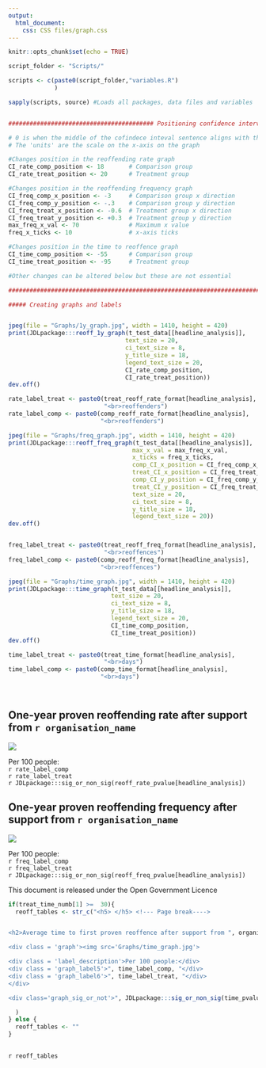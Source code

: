 ```yaml
---
output: 
  html_document:
    css: CSS files/graph.css
---
```


```r
knitr::opts_chunk$set(echo = TRUE)

script_folder <- "Scripts/"

scripts <- c(paste0(script_folder,"variables.R")
             ) 

sapply(scripts, source) #Loads all packages, data files and variables


######################################### Positioning confidence intervals in graphs #########################################

# 0 is when the middle of the cofindece inteval sentence aligns with the middle of the confidence interval. 
# The 'units' are the scale on the x-axis on the graph

#Changes position in the reoffending rate graph
CI_rate_comp_position <- 18       # Comparison group
CI_rate_treat_position <- 20      # Treatment group

#Changes position in the reoffending frequency graph
CI_freq_comp_x_position <- -3     # Comparison group x direction
CI_freq_comp_y_position <- -.3    # Comparison group y direction
CI_freq_treat_x_position <- -0.6  # Treatment group x direction
CI_freq_treat_y_position <- +0.3  # Treatment group y direction
max_freq_x_val <- 70              # Maximum x value
freq_x_ticks <- 10                # x-axis ticks

#Changes position in the time to reoffence graph
CI_time_comp_position <- -55      # Comparison group
CI_time_treat_position <- -95     # Treatment group

#Other changes can be altered below but these are not essential

##############################################################################################################################

##### Creating graphs and labels 


jpeg(file = "Graphs/1y_graph.jpg", width = 1410, height = 420) 
print(JDLpackage:::reoff_1y_graph(t_test_data[[headline_analysis]],
                                 text_size = 20,
                                 ci_text_size = 8,
                                 y_title_size = 18,
                                 legend_text_size = 20,
                                 CI_rate_comp_position, 
                                 CI_rate_treat_position))
dev.off()

rate_label_treat <- paste0(treat_reoff_rate_format[headline_analysis],
                           "<br>reoffenders")
rate_label_comp <- paste0(comp_reoff_rate_format[headline_analysis],
                          "<br>reoffenders")

jpeg(file = "Graphs/freq_graph.jpg", width = 1410, height = 420)
print(JDLpackage:::reoff_freq_graph(t_test_data[[headline_analysis]], 
                                   max_x_val = max_freq_x_val,
                                   x_ticks = freq_x_ticks,
                                   comp_CI_x_position = CI_freq_comp_x_position, 
                                   treat_CI_x_position = CI_freq_treat_x_position,
                                   comp_CI_y_position = CI_freq_comp_y_position, 
                                   treat_CI_y_position = CI_freq_treat_y_position,
                                   text_size = 20,
                                   ci_text_size = 8,
                                   y_title_size = 18, 
                                   legend_text_size = 20))
dev.off()


freq_label_treat <- paste0(treat_reoff_freq_format[headline_analysis],
                           "<br>reoffences")
freq_label_comp <- paste0(comp_reoff_freq_format[headline_analysis],
                          "<br>reoffences")

jpeg(file = "Graphs/time_graph.jpg", width = 1410, height = 420)
print(JDLpackage:::time_graph(t_test_data[[headline_analysis]], 
                             text_size = 20,
                             ci_text_size = 8,
                             y_title_size = 18, 
                             legend_text_size = 20,
                             CI_time_comp_position, 
                             CI_time_treat_position))
dev.off()

time_label_treat <- paste0(treat_time_format[headline_analysis],
                           "<br>days")
time_label_comp <- paste0(comp_time_format[headline_analysis],
                          "<br>days")




```



<body>



<!------ One-year rate graph ------>
<h2>One-year proven reoffending rate after support from `r organisation_name`</h2>

<div class = "graph"><img src="Graphs/1y_graph.jpg">


<div class = "label_description">Per 100 people:</div>
<div class = "graph_label1">`r rate_label_comp`</div>
<div class = "graph_label2">`r rate_label_treat`</div>
</div>

<div class="graph_sig_or_not">`r JDLpackage:::sig_or_non_sig(reoff_rate_pvalue[headline_analysis])`</div>



<!------ One-year freq graph ------>
<h2>One-year proven reoffending frequency after support from `r organisation_name`</h2>

<div class = "graph"><img src="Graphs/freq_graph.jpg">

<div class = "label_description">Per 100 people:</div>
<div class = "graph_label3">`r freq_label_comp`</div>
<div class = "graph_label4">`r freq_label_treat`</div>
</div>

<div class="graph_sig_or_not">`r JDLpackage:::sig_or_non_sig(reoff_freq_pvalue[headline_analysis])`</div>


<div class="footer">
  This document is released under the Open Government Licence
</div>
<!-- <div class="footer1">
  This document is released under the Open Government Licence
</div> --> <!-- Previously required for first page footer in Firefox, but now doesn't seem to be necessary -->


<!------ Time to reoffence graph ------>
```r


if(treat_time_numb[1] >=  30){
  reoff_tables <- str_c("<h5> </h5> <!--- Page break---->


<h2>Average time to first proven reoffence after support from ", organisation_name, "</h2>

<div class = 'graph'><img src='Graphs/time_graph.jpg'>

<div class = 'label_description'>Per 100 people:</div>
<div class = 'graph_label5'>", time_label_comp, "</div>
<div class = 'graph_label6'>", time_label_treat, "</div>
</div>

<div class='graph_sig_or_not'>", JDLpackage:::sig_or_non_sig(time_pvalue[headline_analysis]), "</div>"

  )
} else {
  reoff_tables <- ""
}
  
```

`r reoff_tables`

